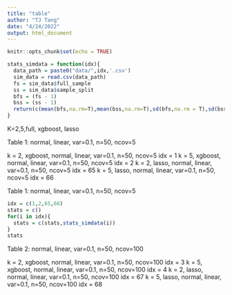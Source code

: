 ```yaml
---
title: "table"
author: "TJ Tang"
date: "4/24/2022"
output: html_document
---
```


```r
knitr::opts_chunk$set(echo = TRUE)
```

```r
stats_simdata = function(idx){
  data_path = paste0("data/",idx,'.csv')
  sim_data = read.csv(data_path)
  fs = sim_data$full_sample
  ss = sim_data$sample_split
  bfs = (fs - 1) 
  bss = (ss - 1) 
  return(c(mean(bfs,na.rm=T),mean(bss,na.rm=T),sd(bfs,na.rm = T),sd(bss,na.rm = T)))
}
```

K=2,5,full, xgboost, lasso

Table 1: normal, linear, var=0.1, n=50, ncov=5

k = 2, xgboost,  normal, linear, var=0.1, n=50, ncov=5 idx = 1
k = 5, xgboost,  normal, linear, var=0.1, n=50, ncov=5 idx = 2
k = 2, lasso,  normal, linear, var=0.1, n=50, ncov=5 idx = 65
k = 5, lasso,  normal, linear, var=0.1, n=50, ncov=5 idx = 66


Table 1: normal, linear, var=0.1, n=50, ncov=5

```r
idx = c(1,2,65,66)
stats = c()
for(i in idx){
  stats = c(stats,stats_simdata(i))
}
stats
```
Table 2: normal, linear, var=0.1, n=50, ncov=100

k = 2, xgboost,  normal, linear, var=0.1, n=50, ncov=100 idx = 3
k = 5, xgboost,  normal, linear, var=0.1, n=50, ncov=100 idx = 4
k = 2, lasso,  normal, linear, var=0.1, n=50, ncov=100 idx = 67
k = 5, lasso,  normal, linear, var=0.1, n=50, ncov=100 idx = 68

